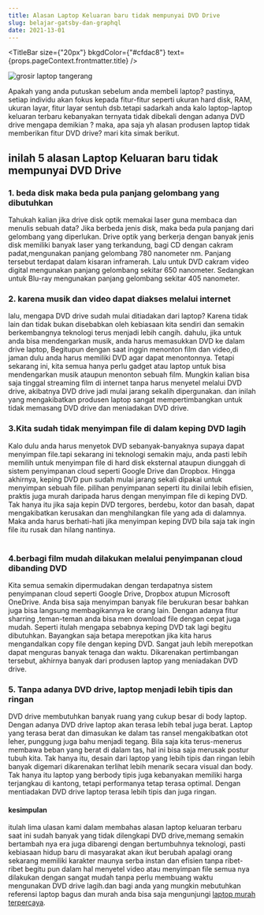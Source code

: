 ```yaml
---
title: Alasan Laptop Keluaran baru tidak mempunyai DVD Drive
slug: belajar-gatsby-dan-graphql
date: 2021-13-01
---
```



<TitleBar
  size={"20px"}
  bkgdColor={"#cfdac8"}
  text={props.pageContext.frontmatter.title}
/>

![grosir laptop tangerang](./grosirlaptoptangerang-cdroom.jpg)

Apakah yang anda putuskan sebelum anda membeli laptop? pastinya, setiap individu akan fokus kepada fitur-fitur seperti ukuran hard disk, RAM, ukuran layar, fitur layar sentuh dsb.tetapi sadarkah anda kalo laptop-laptop keluaran terbaru kebanyakan ternyata tidak dibekali dengan adanya DVD drive mengapa demikian ?
maka, apa saja  yh alasan produsen laptop tidak memberikan fitur DVD drive? mari kita simak berikut.

<h2>inilah 5 alasan Laptop Keluaran baru tidak mempunyai DVD Drive</h2>

<h3>1. beda disk maka beda pula panjang gelombang yang dibutuhkan</h3>

Tahukah kalian jika drive disk optik memakai laser guna membaca dan menulis sebuah data? Jika berbeda jenis disk, maka beda pula panjang dari gelombang yang diperlukan. Drive optik yang berkerja dengan banyak jenis disk memiliki banyak laser yang terkandung, 
bagi CD dengan cakram padat,mengunakan panjang gelombang 780 nanometer nm. Panjang tersebut terdapat dalam kisaran inframerah. Lalu untuk DVD cakram video digital mengunakan panjang gelombang sekitar 650 nanometer. Sedangkan untuk Blu-ray mengunakan panjang gelombang sekitar 405 nanometer.

<h3>2. karena musik dan video dapat diakses melalui internet</h3>

lalu, mengapa DVD drive sudah mulai ditiadakan dari laptop? Karena tidak lain dan tidak bukan disebabkan oleh kebiasaan kita sendiri dan semakin berkembangnya teknologi terus menjadi lebih cangih.
dahulu, jika untuk anda bisa mendengarkan musik, anda harus memasukkan DVD ke dalam drive laptop, Begitupun dengan saat inggin menonton film dan video,di jaman dulu anda harus memiliki DVD agar dapat menontonnya.
Tetapi sekarang ini, kita semua hanya perlu gadget atau laptop untuk bisa mendengarkan musik ataupun menonton sebuah film. Mungkin kalian bisa saja tinggal streaming film di internet tanpa harus menyetel melalui DVD drive, akibatnya DVD drive jadi mulai jarang sekalih dipergunakan. dan inilah yang mengakibatkan produsen laptop sangat mempertimbangkan untuk tidak memasang DVD drive dan meniadakan DVD drive.

<h3>3.Kita sudah tidak menyimpan file di dalam keping DVD lagih</h3>
 
 Kalo dulu anda harus menyetok DVD sebanyak-banyaknya supaya dapat menyimpan file.tapi sekarang ini teknologi semakin maju, anda pasti lebih memilih untuk menyimpan file di hard disk eksternal ataupun diunggah di sistem penyimpanan cloud seperti Google Drive dan Dropbox. Hingga akhirnya, keping DVD pun sudah mulai jarang sekali dipakai untuk menyimpan sebuah file. pilihan penyimpanan seperti itu dinilai lebih efisien, praktis juga murah daripada harus dengan menyimpan file di keping DVD. Tak hanya itu jika saja kepin DVD tergores, berdebu, kotor dan basah, dapat mengakibatkan kerusakan dan menghilangkan file yang ada di dalamnya. Maka anda harus berhati-hati jika menyimpan keping DVD bila saja tak ingin file itu rusak dan hilang nantinya.
<br />
<br />
<h3>4.berbagi film mudah dilakukan melalui penyimpanan cloud dibanding DVD</h3>

Kita semua semakin dipermudakan dengan terdapatnya sistem penyimpanan cloud seperti Google Drive, Dropbox atupun Microsoft OneDrive. Anda bisa saja menyimpan banyak file berukuran besar bahkan juga bisa langsung membagikannya ke orang lain. Dengan adanya fitur sharring ,teman-teman anda bisa men download file dengan cepat juga mudah.
Seperti itulah mengapa sebabnya keping DVD tak lagi begitu dibutuhkan. Bayangkan saja betapa merepotkan jika kita harus mengandalkan copy file dengan keping DVD. Sangat jauh lebih merepotkan dapat menguras banyak tenaga dan waktu. Dikarenakan pertimbangan tersebut, akhirnya banyak dari produsen laptop yang meniadakan DVD drive.

<h3>5. Tanpa adanya DVD drive, laptop menjadi lebih tipis dan ringan</h3>

DVD drive membutuhkan banyak ruang yang cukup besar di body laptop. Dengan adanya DVD drive laptop akan terasa lebih tebal juga berat. Laptop yang terasa berat dan dimasukan ke dalam tas ransel mengakibatkan otot leher, punggung juga bahu menjadi tegang. Bila saja kita terus-menerus membawa beban yang berat di dalam tas, hal ini bisa saja merusak postur tubuh kita.
Tak hanya itu, desain dari laptop yang lebih tipis dan ringan lebih banyak digemari dikarenakan terlihat lebih menarik secara visual dan body. Tak hanya itu laptop yang berbody tipis juga kebanyakan memiliki harga terjangkau di kantong, tetapi performanya tetap terasa optimal. Dengan mentiadakan DVD drive laptop terasa lebih tipis dan juga ringan.

<h4>kesimpulan</h4>

itulah lima ulasan kami dalam membahas alasan laptop keluaran terbaru saat ini sudah banyak yang tidak dilengkapi DVD drive,memang semakin bertambah nya era juga dibarengi dengan bertumbuhnya teknologi, pasti kebiasaan hidup baru di masyarakat akan ikut berubah apalagi orang sekarang memiliki karakter maunya serba instan dan efisien tanpa ribet-ribet begitu pun dalam hal menyetel video atau menyimpan file semua nya dilakukan dengan sangat mudah tanpa perlu membuang waktu mengunakan DVD drive lagih.dan bagi anda yang mungkin mebutuhkan referensi laptop bagus dan murah anda bisa saja mengunjungi [laptop murah terpercaya](https://grosirlaptop.xyz/).


